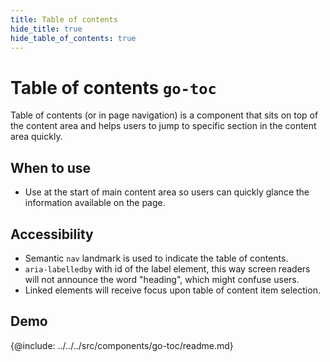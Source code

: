 ```yaml
---
title: Table of contents
hide_title: true
hide_table_of_contents: true
---
```



# Table of contents <span className="text-size-0">`go-toc`</span>

<!-- Description -->

<div className="text-size-1">
  Table of contents (or in page navigation) is a component that sits on top of the content area and helps users to jump to specific section in the content area
  quickly.
</div>

## When to use

- Use at the start of main content area so users can quickly glance the information available on the page.

## Accessibility

- Semantic `nav` landmark is used to indicate the table of contents.
- `aria-labelledby` with id of the label element, this way screen readers will not announce the word "heading", which might confuse users.
- Linked elements will receive focus upon table of content item selection.

<!-- Demos, tips, variations, use cases -->

## Demo

<Demo code={demoSource} />

<!-- API -->

{@include: ../../../src/components/go-toc/readme.md}

